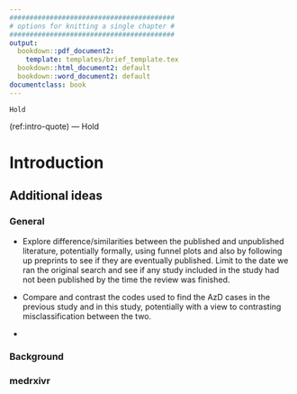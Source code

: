 ```yaml
---
#########################################
# options for knitting a single chapter #
#########################################
output:
  bookdown::pdf_document2:
    template: templates/brief_template.tex
  bookdown::html_document2: default
  bookdown::word_document2: default
documentclass: book
---
```


```block
Hold
```
(ref:intro-quote) --- Hold

# Introduction {#intro-heading}
\minitoc <!-- this will include a mini table of contents-->

## Additional ideas

### General

* Explore difference/similarities between the published and unpublished literature, potentially formally, using funnel plots and also by following up preprints to see if they are eventually published. Limit to the date we ran the original search and see if any study included in the study had not been published by the time the review was finished. 

* Compare and contrast the codes used to find the AzD cases in the previous study and in this study, potentially with a view to contrasting misclassification between the two.

* 

### Background

### medrxivr

### 

&nbsp;

